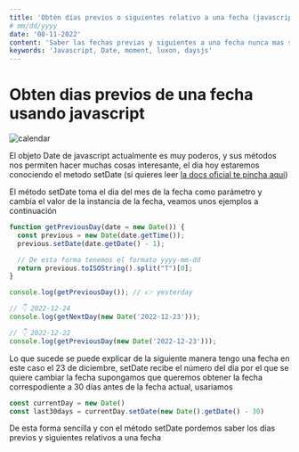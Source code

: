 ```yaml
---
title: 'Obtén días previos o siguientes relativo a una fecha (javascript)'
# mm/dd/yyyy
date: '08-11-2022'
content: 'Saber las fechas previas y siguientes a una fecha nunca mas será algo que te quite mucho tiempo'
keywords: 'Javascript, Date, moment, luxon, daysjs'
---
```


# Obten dias previos de una fecha usando javascript

![calendar](/calendar-tablet.jpg)


El objeto Date de javascript actualmente es muy poderos, y sus métodos nos permiten hacer muchas cosas interesante, el dia hoy 
estaremos conociendo el metodo setDate (si quieres leer  [la docs oficial te pincha aqui](https://developer.mozilla.org/en-US/docs/Web/JavaScript/Reference/Global_Objects/Date/setDate))

El método setDate toma el dia del mes de la fecha como parámetro y cambia el valor de la instancia de la fecha, veamos unos ejemplos a continuación

```js
function getPreviousDay(date = new Date()) {
  const previous = new Date(date.getTime());
  previous.setDate(date.getDate() - 1);

  // De esta forma tenemos el formato yyyy-mm-dd
  return previous.toISOString().split("T")[0];
}

console.log(getPreviousDay()); // 👉️ yesterday

// 👇️ 2022-12-24
console.log(getNextDay(new Date('2022-12-23')));

// 👇️ 2022-12-22
console.log(getPreviousDay(new Date('2022-12-23')));

```


Lo que sucede se puede explicar de la siguiente manera tengo una fecha en este caso el 23 de diciembre, setDate recibe el número del día por el que se quiere cambiar la fecha
supongamos que queremos obtener la fecha correspodiente a 30 días antes de la fecha actual, usariamos

```js
const currentDay = new Date()
const last30days = currentDay.setDate(new Date().getDate() - 30)
```

De esta forma sencilla y con el método setDate pordemos saber los dias previos y siguientes relativos a una fecha